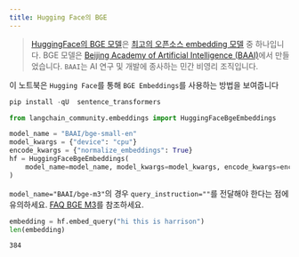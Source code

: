 ```yaml
---
title: Hugging Face의 BGE
---
```


>[HuggingFace의 BGE 모델](https://huggingface.co/BAAI/bge-large-en-v1.5)은 [최고의 오픈소스 embedding 모델](https://huggingface.co/spaces/mteb/leaderboard) 중 하나입니다.
>BGE 모델은 [Beijing Academy of Artificial Intelligence (BAAI)](https://en.wikipedia.org/wiki/Beijing_Academy_of_Artificial_Intelligence)에서 만들었습니다. `BAAI`는 AI 연구 및 개발에 종사하는 민간 비영리 조직입니다.

이 노트북은 `Hugging Face`를 통해 `BGE Embeddings`를 사용하는 방법을 보여줍니다

```python
pip install -qU  sentence_transformers
```

```python
from langchain_community.embeddings import HuggingFaceBgeEmbeddings

model_name = "BAAI/bge-small-en"
model_kwargs = {"device": "cpu"}
encode_kwargs = {"normalize_embeddings": True}
hf = HuggingFaceBgeEmbeddings(
    model_name=model_name, model_kwargs=model_kwargs, encode_kwargs=encode_kwargs
)
```

`model_name="BAAI/bge-m3"`의 경우 `query_instruction=""`를 전달해야 한다는 점에 유의하세요. [FAQ BGE M3](https://huggingface.co/BAAI/bge-m3#faq)를 참조하세요.

```python
embedding = hf.embed_query("hi this is harrison")
len(embedding)
```

```output
384
```

```python

```